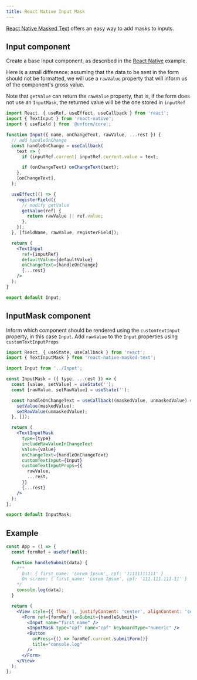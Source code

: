```yaml
---
title: React Native Input Mask
---
```


[React Native Masked Text](https://github.com/benhurott/react-native-masked-text) offers an easy way to add masks to inputs.

## Input component

Create a base Input component, as described in the [React Native](/guides/react-native) example.

Here is a small difference: assuming that the data to be sent in the form should not be formatted, we will use a `rawValue` property that will inform us of the component's gross value.

Note that `getValue` can return the `rawValue` property, that is, if the form does not use an `InputMask`, the returned value will be the one stored in `inputRef`

```jsx lineNumbers=true
import React, { useRef, useEffect, useCallback } from 'react';
import { TextInput } from 'react-native';
import { useField } from '@unform/core';

function Input({ name, onChangeText, rawValue, ...rest }) {
  // add handleOnChange
  const handleOnChange = useCallback(
    text => {
      if (inputRef.current) inputRef.current.value = text;

      if (onChangeText) onChangeText(text);
    },
    [onChangeText],
  );

  useEffect(() => {
    registerField({
      // modify getValue
      getValue(ref) {
        return rawValue || ref.value;
      },
    });
  }, [fieldName, rawValue, registerField]);

  return (
    <TextInput
      ref={inputRef}
      defaultValue={defaultValue}
      onChangeText={handleOnChange}
      {...rest}
    />
  );
}

export default Input;
```

## InputMask component

Inform which component should be rendered using the `customTextInput` property, in this case `Input`.
Add `rawValue` to the `Input` properties using `customTextInputProps`

```jsx lineNumbers=true
import React, { useState, useCallback } from 'react';
import { TextInputMask } from 'react-native-masked-text';

import Input from '../Input';

const InputMask = ({ type, ...rest }) => {
  const [value, setValue] = useState('');
  const [rawValue, setRawValue] = useState('');

  const handleOnChangeText = useCallback((maskedValue, unmaskedValue) => {
    setValue(maskedValue);
    setRawValue(unmaskedValue);
  }, []);

  return (
    <TextInputMask
      type={type}
      includeRawValueInChangeText
      value={value}
      onChangeText={handleOnChangeText}
      customTextInput={Input}
      customTextInputProps={{
        rawValue,
        ...rest,
      }}
      {...rest}
    />
  );
};

export default InputMask;
```

## Example

```jsx lineNumbers=true
const App = () => {
  const formRef = useRef(null);

  function handleSubmit(data) {
    /**
      Out: { first_name: 'Lorem Ipsum', cpf: '11111111111' }
      On screen: { first_name: 'Lorem Ipsum', cpf: '111.111.111-11' }
    */
    console.log(data);
  }

  return (
    <View style={{ flex: 1, justifyContent: 'center', alignContent: 'center' }}>
      <Form ref={formRef} onSubmit={handleSubmit}>
        <Input name="first_name" />
        <InputMask type="cpf" name="cpf" keyboardType="numeric" />
        <Button
          onPress={() => formRef.current.submitForm()}
          title="console.log"
        />
      </Form>
    </View>
  );
};
```
